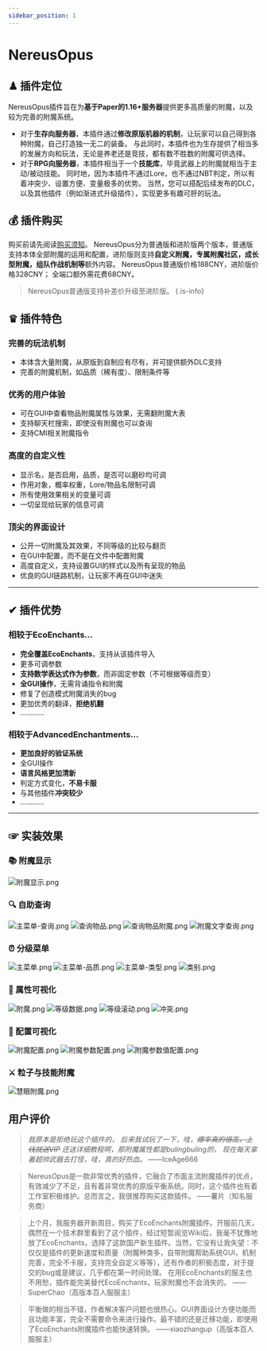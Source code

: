 ```yaml
---
sidebar_position: 1
---
```


# NereusOpus

## ♟ 插件定位
NereusOpus插件旨在为**基于Paper的1.16+服务器**提供更多高质量的附魔，以及较为完善的附魔系统。
- 对于**生存向服务器**，本插件通过**修改原版机器的机制**，让玩家可以自己得到各种附魔，自己打造独一无二的装备。
  与此同时，本插件也为生存提供了相当多的发展方向和玩法，无论是养老还是竞技，都有数不胜数的附魔可供选择。
- 对于**RPG向服务器**，本插件相当于一个**技能库**，毕竟武器上的附魔就相当于主动/被动技能。
  同时地，因为本插件不通过Lore，也不通过NBT判定，所以有着冲突少、设置方便、变量极多的优势。
  当然，您可以搭配后续发布的DLC，以及其他插件（例如渐进式升级插件），实现更多有趣可肝的玩法。

## 💰 插件购买
购买前请先阅读[购买须知](/购买须知)。
NereusOpus分为普通版和进阶版两个版本，普通版支持本体全部附魔的运用和配置，进阶版则支持**自定义附魔，专属附魔社区，成长型附魔，组队作战机制等**额外内容。
NereusOpus普通版价格188CNY，进阶版价格328CNY；
全端口额外需花费68CNY。
> NereusOpus普通版支持补差价升级至进阶版。
{.is-info}

## ♛ 插件特色
### 完善的玩法机制
- 本体含大量附魔，从原版到自制应有尽有，并可提供额外DLC支持
- 完善的附魔机制，如品质（稀有度）、限制条件等
### 优秀的用户体验
- 可在GUI中查看物品附魔属性与效果，无需翻附魔大表
- 支持聊天栏搜索，即使没有附魔也可以查询
- 支持CMI相关附魔指令
### 高度的自定义性
- 显示名，是否启用，品质，是否可以磨砂均可调
- 作用对象，概率权重，Lore/物品名限制可调
- 所有使用效果相关的变量可调
- 一切呈现给玩家的信息可调
### 顶尖的界面设计
- 公开一切附魔及其效果，不同等级的比较与翻页
- 在GUI中配置，而不是在文件中配置附魔
- 高度自定义，支持设置GUI的样式以及所有呈现的物品
- 优良的GUI链路机制，让玩家不再在GUI中迷失
---
## ✔ 插件优势
### 相较于EcoEnchants...

- **完全覆盖EcoEnchants**，支持从该插件导入
- 更多可调参数
- **支持数学表达式作为参数**，而非固定参数（不可根据等级而变）
- **全GUI操作**，无需背诵指令和附魔
- 修复了创造模式附魔消失的bug
- 更加优秀的翻译，**拒绝机翻**
- ............



### 相较于AdvancedEnchantments...
- **更加良好的验证系统**
- 全GUI操作
- **语言风格更加清新**
- 判定方式变化，**不易卡服**
- 与其他插件**冲突较少**
- ............
---
## ☞ 实装效果
### 📚 附魔显示
![附魔显示.png](/nereusopus/简介/附魔显示.png)
### 🔍 自助查询
![主菜单-查询.png](/nereusopus/简介/主菜单-查询.png)
![查询物品.png](/nereusopus/简介/查询物品.png)
![查询物品附魔.png](/nereusopus/简介/查询物品附魔.png)
![附魔文字查询.png](/nereusopus/简介/附魔文字查询.png)
### ⏰ 分级菜单
![主菜单.png](/nereusopus/简介/主菜单.png)
![主菜单-品质.png](/nereusopus/简介/主菜单-品质.png)
![主菜单-类型.png](/nereusopus/简介/主菜单-类型.png)
![类别.png](/nereusopus/简介/类别.png)
### 📁 属性可视化
![附魔.png](/nereusopus/简介/附魔.png)
![等级数据.png](/nereusopus/简介/等级数据.png)
![等级滚动.png](/nereusopus/简介/等级滚动.png)
![冲突.png](/nereusopus/简介/冲突.png)
### 🔧 配置可视化
![附魔配置.png](/nereusopus/简介/附魔配置.png)
![附魔参数配置.png](/nereusopus/简介/附魔参数配置.png)
![附魔参数值配置.png](/nereusopus/简介/附魔参数值配置.png)
### ⚔️ 粒子与技能附魔
![慧眼附魔.png](/nereusopus/简介/慧眼附魔.png)

## 用户评价
> *我原本是拒绝玩这个插件的，
后来我试玩了一下，哇，~~爆率真的很高，上线就送VIP~~
还送详细教程啊，那附魔属性都是bulingbuling的，
现在每天拿着超帅武器去打怪，哇，真的好热血。*
——IceAge666

> NereusOpus是一款非常优秀的插件，它融合了市面主流附魔插件的优点，有效减少了不足，且有着非常优秀的原版平衡系统。同时，这个插件也有着工作室积极维护。总而言之，我很推荐购买这款插件。
> ——薯片（知名服务商）

> 上个月，我服务器开新周目，购买了EcoEnchants附魔插件。开服前几天，偶然在一个技术群里看到了这个插件，经过短暂阅览Wiki后，我毫不犹豫地放了EcoEnchants，选择了这款国产新生插件。当然，它没有让我失望：不仅仅是插件的更新速度和质量（附魔种类多，自带附魔帮助系统GUI，机制完善，完全不卡服，支持完全自定义等等），还有作者的积极态度，对于提交的bug或是建议，几乎都在第一时间处理。
> 在用EcoEnchants的服主也不用愁，插件能完美替代EcoEnchants，玩家附魔也不会消失的。
> ——SuperChao（高版本百人服服主）

> 平衡做的相当不错，作者解决客户问题也很热心。GUI界面设计方便功能而且功能丰富，完全不需要命令来进行操作。最不错的还是迁移功能，即使用了EcoEnchants附魔插件也能快速转换。
> ——xiaozhangup（高版本百人服服主）